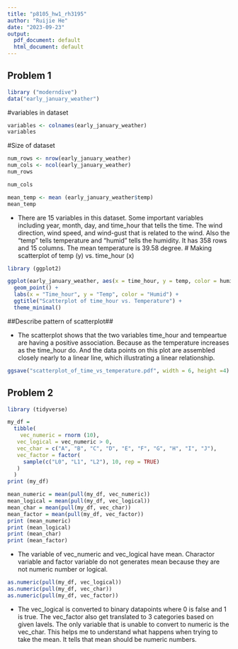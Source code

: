 ```yaml
---
title: "p8105_hw1_rh3195"
author: "Ruijie He"
date: "2023-09-23"
output:
  pdf_document: default
  html_document: default
---
```


## Problem 1
```r
library ("moderndive")
data("early_january_weather")
```
#variables in dataset
```r
variables <- colnames(early_january_weather)
variables
```
#Size of dataset
```r
num_rows <- nrow(early_january_weather)
num_cols <- ncol(early_january_weather)
num_rows
```
```r
num_cols
```
```r
mean_temp <- mean (early_january_weather$temp)
mean_temp
```

- There are 15 variables in this dataset. Some important variables including year, month, day, and time_hour that tells the time. The wind direction, wind speed, and wind-gust that is related to the wind. Also the "temp" tells temperature and "humid" tells the humidity. It has 358 rows and 15 columns. The mean temperature is 39.58 degree.
# Making scatterplot of temp (y) vs. time_hour (x)
```r
library (ggplot2)

ggplot(early_january_weather, aes(x = time_hour, y = temp, color = humid)) +
  geom_point() +
  labs(x = "Time_hour", y = "Temp", color = "Humid") +
  ggtitle("Scatterplot of time_hour vs. Temperature") +
  theme_minimal()
```
##Describe pattern of scatterplot##

- The scatterplot shows that the two variables time_hour and tempeartue are having a positive association. Because as the temperature increases as the time_hour do. And the data points on this plot are assembled closely nearly to a linear line, which illustrating a linear relationship.
```r
ggsave("scatterplot_of_time_vs_temperature.pdf", width = 6, height =4)
```

## Problem 2
```r
library (tidyverse)
```
```r
my_df =
  tibble(
    vec_numeric = rnorm (10),
   vec_logical = vec_numeric > 0,
   vec_char = c("A", "B", "C", "D", "E", "F", "G", "H", "I", "J"),
   vec_factor = factor(
     sample(c("L0", "L1", "L2"), 10, rep = TRUE)
   )
  )
print (my_df)
```
```r
mean_numeric = mean(pull(my_df, vec_numeric))
mean_logical = mean(pull(my_df, vec_logical))
mean_char = mean(pull(my_df, vec_char))
mean_factor = mean(pull(my_df, vec_factor))
print (mean_numeric)
print (mean_logical)
print (mean_char)
print (mean_factor)
```
- The variable of vec_numeric and vec_logical have mean. Charactor variable and factor variable do not generates mean because they are not numeric number or logical.

```r
as.numeric(pull(my_df, vec_logical))
as.numeric(pull(my_df, vec_char))
as.numeric(pull(my_df, vec_factor))
```
- The vec_logical is converted to binary datapoints where 0 is false and 1 is true. The vec_factor also get translated to 3 categories based on given lavels. The only variable that is unable to convert to numeric is the vec_char. This helps me to understand what happens when trying to take the mean. It tells that mean should be numeric numbers.
